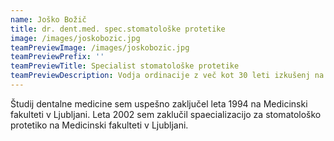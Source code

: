 ```yaml
---
name: Joško Božič
title: dr. dent.med. spec.stomatološke protetike
image: /images/joskobozic.jpg
teamPreviewImage: /images/joskobozic.jpg
teamPreviewPrefix: ''
teamPreviewTitle: Specialist stomatološke protetike
teamPreviewDescription: Vodja ordinacije z več kot 30 leti izkušenj na področju ortodontije
---
```


Študij dentalne medicine sem uspešno zaključel leta 1994 na Medicinski fakulteti v Ljubljani. Leta 2002 sem zaklučil spaecializacijo za stomatološko protetiko na Medicinski fakulteti v Ljubljani.
